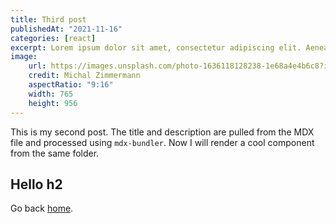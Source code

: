 ```yaml
---
title: Third post
publishedAt: "2021-11-16"
categories: [react]
excerpt: Lorem ipsum dolor sit amet, consectetur adipiscing elit. Aenean varius interdum purus nec laoreet. Nullam efficitur felis ut nisl placerat, sed egestas quam tincidunt
image:
    url: https://images.unsplash.com/photo-1636118128238-1e68a4e4b6c8?ixid=MnwxMjA3fDB8MHxwaG90by1wYWdlfHx8fGVufDB8fHx8&ixlib=rb-1.2.1&auto=format&fit=crop&w=765&q=80
    credit: Michal Zimmermann
    aspectRatio: "9:16"
    width: 765
    height: 956
---
```


This is my second post.
The title and description are pulled from the MDX file and processed using `mdx-bundler`.
Now I will render a cool component from the same folder.

## Hello h2

Go back [home](/).
